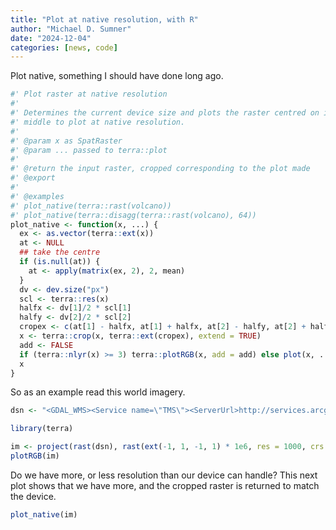 ```yaml
---
title: "Plot at native resolution, with R"
author: "Michael D. Sumner"
date: "2024-12-04"
categories: [news, code]
---
```


Plot native, something I should have done long ago. 

```r
#' Plot raster at native resolution
#'
#' Determines the current device size and plots the raster centred on its own
#' middle to plot at native resolution. 
#'
#' @param x as SpatRaster
#' @param ... passed to terra::plot
#'
#' @return the input raster, cropped corresponding to the plot made
#' @export
#'
#' @examples
#' plot_native(terra::rast(volcano))
#' plot_native(terra::disagg(terra::rast(volcano), 64))
plot_native <- function(x, ...) {
  ex <- as.vector(terra::ext(x))
  at <- NULL
  ## take the centre
  if (is.null(at)) {
    at <- apply(matrix(ex, 2), 2, mean)
  }
  dv <- dev.size("px")
  scl <- terra::res(x)
  halfx <- dv[1]/2 * scl[1]
  halfy <- dv[2]/2 * scl[2]
  cropex <- c(at[1] - halfx, at[1] + halfx, at[2] - halfy, at[2] + halfy)
  x <- terra::crop(x, terra::ext(cropex), extend = TRUE)
  add <- FALSE
  if (terra::nlyr(x) >= 3) terra::plotRGB(x, add = add) else plot(x, ..., add = add)
  x
}
```


So as an example read this world imagery. 

```r
dsn <- "<GDAL_WMS><Service name=\"TMS\"><ServerUrl>http://services.arcgisonline.com/ArcGIS/rest/services/World_Imagery/MapServer/tile/${z}/${y}/${x}</ServerUrl></Service><DataWindow><UpperLeftX>-20037508.34</UpperLeftX><UpperLeftY>20037508.34</UpperLeftY><LowerRightX>20037508.34</LowerRightX><LowerRightY>-20037508.34</LowerRightY><TileLevel>17</TileLevel><TileCountX>1</TileCountX><TileCountY>1</TileCountY><YOrigin>top</YOrigin></DataWindow><Projection>EPSG:900913</Projection><BlockSizeX>256</BlockSizeX><BlockSizeY>256</BlockSizeY><BandsCount>3</BandsCount><MaxConnections>10</MaxConnections><Cache /><ZeroBlockHttpCodes>204,404,403</ZeroBlockHttpCodes></GDAL_WMS>"

library(terra)

im <- project(rast(dsn), rast(ext(-1, 1, -1, 1) * 1e6, res = 1000, crs = "+proj=laea +lon_0=147 +lat_0=-42"), by_util = TRUE)
plotRGB(im)
```

Do we have more, or less resolution than our device can handle?   This next plot shows that we have more, and the cropped raster is returned to match the device. 

```r
plot_native(im)
```

